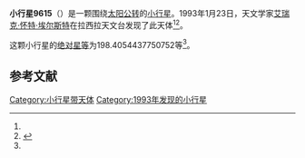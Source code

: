 {{Infobox planet
| bgcolour = #FFFFC0
| name = 9615 Hemerijckx
| symbol = 
| image = 
| caption = 
| discovery = yes
| discovery_ref = 
| discoverer = [[艾瑞克·怀特·埃尔斯特|艾瑞克·怀特·埃尔斯特]]
| discovery_site = [[拉西拉天文台|拉西拉天文台]] 
| discovered = 1993年1月23日
| designations = yes
| mp_name = 
| named_after = 
| alt_names = 1993 BX13/ 1951 PT / 1978 RL6 / 1978 SY4 / 1978 VD12
| mp_category = [[主带小行星|主带小行星]]
| orbit_ref = <ref name="a">[http://ssd.jpl.nasa.gov/sbdb.cgi?sstr=9615 9615 Hemerijckx] {{Wayback|url=http://ssd.jpl.nasa.gov/sbdb.cgi?sstr=9615 |date=20201124040103 }}，小行星數據庫瀏覽器（JPL Small-Body Database Browser）－[[美国国家航空航天局|美国国家航空航天局]]喷气推进实验室</ref>
| epoch = 2456400.5 (2013年4月18日更新)
| aphelion = {{convert|2.560597076601773|AU|km|3|abbr=on|lk=out}}
| perihelion = {{convert|1.912337646939749|AU|km|3|abbr=on}}
| semimajor = {{convert|2.236467361770761|AU|km|3|abbr=on}}
| eccentricity = 0.144929329
| period = 1221.63727 [[日|日]]<br />3.34[[儒略年|儒略年]]
| avg_speed = 
| inclination = 4.795393187225339
| asc_node = 184.4041573259799
| mean_anomaly = 
| arg_peri = 198.4054437750752
| satellites = 
| physical_characteristics = yes
| dimensions = 
| mass = 
| density = 
| surface_grav = 
| escape_velocity = 
| sidereal_day = 
| axial_tilt = 
| pole_ecliptic_lat = 
| pole_ecliptic_lon = 
| albedo = 
| temperatures= 
| temp_name1 = 
| mean_temp_1 = 
| max_temp_1 = 
| temp_name2 = 
| max_temp_2 = 
| spectral_type = 
| abs_magnitude = 198.4054437750752
}}

'''小行星9615'''（{{lang-en|9615 Hemerijckx}}）是一颗围绕[[太阳|太阳]][[公转|公转]]的[[小行星|小行星]]。1993年1月23日，天文学家[[艾瑞克·怀特·埃尔斯特|艾瑞克·怀特·埃尔斯特]]在拉西拉天文台发现了此天体<ref name="a" /><ref>{{cite news|title=小行星列表|url=http://cfa-www.harvard.edu/iau/lists/NumberedMPs.txt|accessdate=2013-07-08|newspaper=哈佛大学|archive-date=2008-05-17|archive-url=https://web.archive.org/web/20080517010638/http://cfa-www.harvard.edu/iau/lists/NumberedMPs.txt|dead-url=no}}</ref>。

这颗小行星的[[绝对星等|绝对星等]]为198.4054437750752等<ref name="a" />。

==参考文献==
{{reflist}}
{{Minor Planet Number|[[小行星9614|小行星9614]]|[[小行星9616|小行星9616]]}}

{{小天体}}

[[Category:小行星带天体|Category:小行星带天体]]
[[Category:1993年发现的小行星|Category:1993年发现的小行星]]

{{asteroid-stub}}